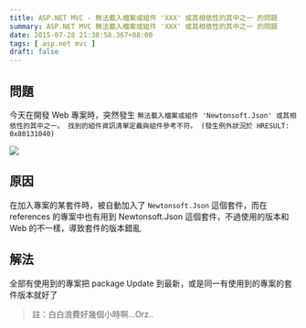 ```yaml
---
title: ASP.NET MVC - 無法載入檔案或組件 'XXX' 或其相依性的其中之一 的問題
summary: ASP.NET MVC 無法載入檔案或組件 'XXX' 或其相依性的其中之一 的問題
date: 2015-07-28 21:38:58.367+08:00
tags: [ asp.net mvc ]
draft: false
---
```


## 問題

今天在開發 Web 專案時，突然發生 `無法載入檔案或組件 'Newtonsoft.Json' 或其相依性的其中之一。 找到的組件資訊清單定義與組件參考不符。 (發生例外狀況於 HRESULT: 0x80131040)`

![](/static/images/404.webp)

## 原因

在加入專案的某套件時，被自動加入了 `Newtonsoft.Json` 這個套件，而在 references 的專案中也有用到
 Newtonsoft.Json 這個套件，不過使用的版本和 Web 的不一樣，導致套件的版本錯亂

## 解法

全部有使用到的專案把 package Update 到最新，或是同一有使用到的專案的套件版本就好了

> 註：白白浪費好幾個小時啊...Orz..